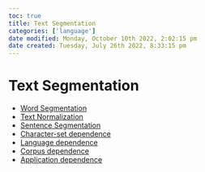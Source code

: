 ```yaml
---
toc: true
title: Text Segmentation
categories: ['language']
date modified: Monday, October 10th 2022, 2:02:15 pm
date created: Tuesday, July 26th 2022, 8:33:15 pm
---
```


# Text Segmentation
- [Word Segmentation](Word%20Segmentation.qmd)
- [Text Normalization](Text%20Normalization.qmd)
- [Sentence Segmentation](Sentence%20Segmentation.qmd)
- [Character-set dependence](Character-set%20dependence.qmd)
- [Language dependence](Language%20dependence.qmd)
- [Corpus dependence](Corpus%20dependence.qmd)
- [Application dependence](Application%20dependence.qmd)



